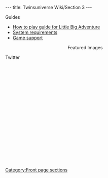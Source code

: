 ---
title: Twinsuniverse Wiki/Section 3
---

<div class="fpbox mobilecollapsible" id="fpguides"><!-- BEGIN Guides box-->
<div class="heading desktopleft mobileleft">Guides</div>
<div class="body bigmobilelinks">
* [[How to play guide for Little Big Adventure]]
* [[System requirements]]
* [[Support|Game support]]
</div>
</div><!--END Guides box-->

<!-- BEGIN Images box -->
<div class="fpbox" style="text-align: center;">
<div class="heading">Featured Images</div>
<div class="body">
{{Featured images}}
</div>
</div>
<!-- END Images box-->

<div class="fpbox mobilecollapsible" id="fptwitter"><!-- BEGIN Twitter box-->
<div class="heading desktopcenter mobileleft">Twitter</div>
<div class="body" style="height: 310px; text-align: center;">
{{Twitter}}
</div>
</div><!--END Twitter box--><noinclude>

[[Category:Front page sections]]</noinclude>